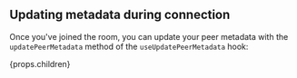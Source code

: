 ## Updating metadata during connection

Once you've joined the room, you can update your peer metadata with the `updatePeerMetadata` method of the `useUpdatePeerMetadata` hook:

{props.children}
